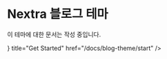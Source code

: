 
# Nextra 블로그 테마

<Callout type="warning">이 테마에 대한 문서는 작성 중입니다.</Callout>

<Cards>
  <Cards.Card
    icon={<ChevronRightIcon />}
    title="Get Started"
    href="/docs/blog-theme/start"
  />
</Cards>
